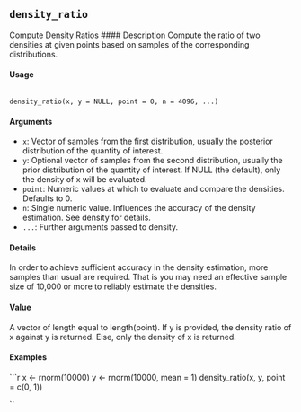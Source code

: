 ## ``density_ratio`` 
Compute Density Ratios
#### Description 
Compute the ratio of two densities at given points based on samples of the corresponding distributions.

#### Usage
<pre><code>
density_ratio(x, y = NULL, point = 0, n = 4096, ...)
</code></pre>

#### Arguments

* ``x``: Vector of samples from the first distribution, usually the posterior distribution of the quantity of interest.
* ``y``: Optional vector of samples from the second distribution, usually the prior distribution of the quantity of interest. If NULL (the default), only the density of x will be evaluated.
* ``point``: Numeric values at which to evaluate and compare the densities. Defaults to 0.
* ``n``: Single numeric value. Influences the accuracy of the density estimation. See density for details.
* `` ... ``: Further arguments passed to density.

#### Details
In order to achieve sufficient accuracy in the density estimation, more samples than usual are required. That is you may need an effective sample size of 10,000 or more to reliably estimate the densities.

#### Value
A vector of length equal to length(point). If y is provided, the density ratio of x against y is returned. Else, only the density of x is returned.

#### Examples

```r
x <- rnorm(10000)
y <- rnorm(10000, mean = 1)
density_ratio(x, y, point = c(0, 1))

``
